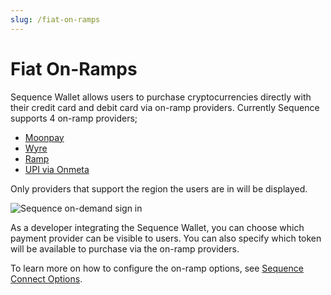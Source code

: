 ```yaml
---
slug: /fiat-on-ramps
---
```


# Fiat On-Ramps
Sequence Wallet allows users to purchase cryptocurrencies directly with their credit card and debit card via on-ramp providers. Currently Sequence supports 4 on-ramp providers;

- [Moonpay](https://www.moonpay.com/)
- [Wyre](https://www.sendwyre.com/)
- [Ramp](https://ramp.network/)
- [UPI via Onmeta](https://onmeta.in/)

Only providers that support the region the users are in will be displayed. 

![Sequence on-demand sign in](/img/build/fiat-providers.png)

As a developer integrating the Sequence Wallet, you can choose which payment provider can be visible to users. You can also specify which token will be available to purchase via the on-ramp providers. 

To learn more on how to configure the on-ramp options, see [Sequence Connect Options](/wallet/guides/connect-wallet#includedpaymentproviders).
